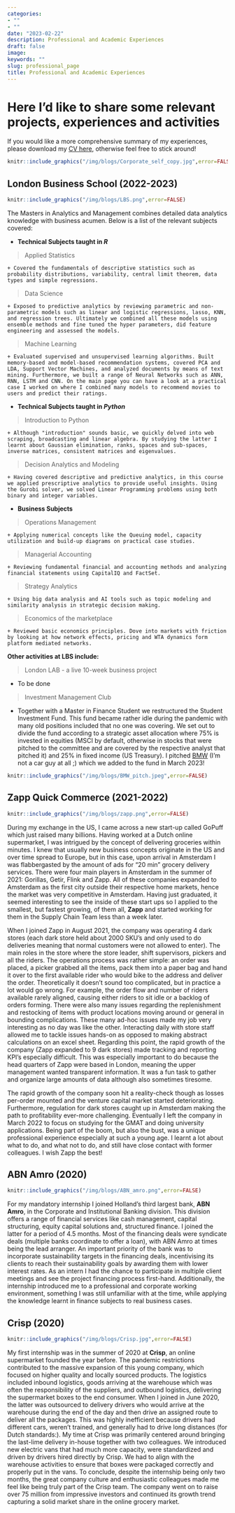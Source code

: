 ```yaml
---
categories:
- ""
- ""
date: "2023-02-22"
description: Professional and Academic Experiences
draft: false
image:
keywords: ""
slug: professional_page
title: Professional and Academic Experiences
---
```


# Here I'd like to share some relevant projects, experiences and activities

If you would like a more comprehensive summary of my experiences, please download my [CV here](https://www.dropbox.com/s/6bqwts1srmo7t4c/Christiaan%20Wybe%20Harms%20Resume.pdf?raw=1), otherwise feel free to stick around!

```r
knitr::include_graphics("/img/blogs/Corporate_self_copy.jpg",error=FALSE)
```

## London Business School (2022-2023)

```r
knitr::include_graphics("/img/blogs/LBS.png",error=FALSE)
```

The Masters in Analytics and Management combines detailed data analytics knowledge with business acumen. Below is a list of the relevant subjects covered:

* **Technical Subjects taught in *R* **

> Applied Statistics 

    + Covered the fundamentals of descriptive statistics such as probability distributions, variability, central limit theorem, data types and simple regressions.
    
> Data Science

    + Exposed to predictive analytics by reviewing parametric and non-parametric models such as linear and logistic regressions, lasso, KNN, and regression trees. Ultimately we combined all these models using ensemble methods and fine tuned the hyper parameters, did feature engineering and assessed the models.
    
> Machine Learning

    + Evaluated supervised and unsupervised learning algorithms. Built memory-based and model-based recommendation systems, covered PCA and LDA, Support Vector Machines, and analyzed documents by means of text mining. Furthermore, we built a range of Neural Networks such as ANN, RNN, LSTM and CNN. On the main page you can have a look at a practical case I worked on where I combined many models to recommend movies to users and predict their ratings.

* **Technical Subjects taught in *Python* ** 

> Introduction to Python

    + Although "introduction" sounds basic, we quickly delved into web scraping, broadcasting and linear algebra. By studying the latter I learnt about Gaussian elimination, ranks, spaces and sub-spaces, inverse matrices, consistent matrices and eigenvalues.
  
> Decision Analytics and Modeling

    + Having covered descriptive and predictive analytics, in this course we applied prescriptive analytics to provide useful insights. Using the Gurobi solver, we solved Linear Programming problems using both binary and integer variables.

* **Business Subjects**

> Operations Management

    + Applying numerical concepts like the Queuing model, capacity utilization and build-up diagrams on practical case studies.
    
> Managerial Accounting

    + Reviewing fundamental financial and accounting methods and analyzing financial statements using CapitalIQ and FactSet.
    
> Strategy Analytics

    + Using big data analysis and AI tools such as topic modeling and similarity analysis in strategic decision making.
    
> Economics of the marketplace

    + Reviewed basic economics principles. Dove into markets with friction by looking at how network effects, pricing and WTA dynamics form platform mediated networks.

**Other activities at LBS include:**

> London LAB - a live 10-week business project

  + To be done
  
> Investment Management Club

  + Together with a Master in Finance Student we restructured the Student Investment Fund. This fund became rather idle during the pandemic with many old positions included that no one was covering. We set out to divide the fund according to a strategic asset allocation where 75% is invested in equities (MSCI by default, otherwise in stocks that were pitched to the committee and are covered by the respective analyst that pitched it) and 25% in fixed income (US Treasury). I pitched [BMW](https://www.linkedin.com/feed/update/urn:li:activity:7032676604132655104/?actorCompanyId=68521920) (I'm not a car guy at all ;) which we added to the fund in March 2023!
  
```r
knitr::include_graphics("/img/blogs/BMW_pitch.jpeg",error=FALSE)
```

## Zapp Quick Commerce (2021-2022)

```r
knitr::include_graphics("/img/blogs/zapp.png",error=FALSE)
```

During my exchange in the US, I came across a new start-up called GoPuff which just raised many billions. Having worked at a Dutch online supermarket, I was intrigued by the concept of delivering groceries within minutes. I knew that usually new business concepts originate in the US and over time spread to Europe, but in this case, upon arrival in Amsterdam I was flabbergasted by the amount of ads for "20 min" grocery delivery services. There were four main players in Amsterdam in the summer of 2021: Gorillas, Getir, Flink and Zapp. All of these companies expanded to Amsterdam as the first city outside their respective home markets, hence the market was very competitive in Amsterdam. Having just graduated, it seemed interesting to see the inside of these start ups so I applied to the smallest, but fastest growing, of them all, **Zapp** and started working for them in the Supply Chain Team less than a week later.

When I joined Zapp in August 2021, the company was operating 4 dark stores (each dark store held about 2000 SKU's and only used to do deliveries meaning that normal customers were not allowed to enter). The main roles in the store where the store leader, shift supervisors, pickers and all the riders. The operations process was rather simple: an order was placed, a picker grabbed all the items, pack them into a paper bag and hand it over to the first available rider who would bike to the address and deliver the order. Theoretically it doesn't sound too complicated, but in practice a lot would go wrong. For example, the order flow and number of riders available rarely aligned, causing either riders to sit idle or a backlog of orders forming. There were also many issues regarding the replenishment and restocking of items with product locations moving around or general in bounding complications. These many ad-hoc issues made my job very interesting as no day was like the other. Interacting daily with store staff allowed me to tackle issues hands-on as opposed to making abstract calculations on an excel sheet. Regarding this point, the rapid growth of the company (Zapp expanded to 9 dark stores) made tracking and reporting KPI's especially difficult. This was especially important to do because the head quarters of Zapp were based in London, meaning the upper management wanted transparent information. It was a fun task to gather and organize large amounts of data although also sometimes tiresome. 

The rapid growth of the company soon hit a reality-check though as losses per-order mounted and the venture capital market started deteriorating. Furthermore, regulation for dark stores caught up in Amsterdam making the path to profitability ever-more challenging. Eventually I left the company in March 2022 to focus on studying for the GMAT and doing university applications. Being part of the boom, but also the bust, was a unique professional experience especially at such a young age. I learnt a lot about what to do, and what not to do, and still have close contact with former colleagues. I wish Zapp the best!

## ABN Amro (2020)

```r
knitr::include_graphics("/img/blogs/ABN_amro.png",error=FALSE)
```

For my mandatory internship I joined Holland's third largest bank, **ABN Amro**, in the Corporate and Institutional Banking division. This division offers a range of financial services like cash management, capital structuring, equity capital solutions and, structured finance. I joined the latter for a period of 4.5 months. Most of the financing deals were syndicate deals (multiple banks coordinate to offer a loan), with ABN Amro at times being the lead arranger. An important priority of the bank was to incorporate sustainability targets in the financing deals, incentivising its clients to reach their sustainability goals by awarding them with lower interest rates. As an intern I had the chance to participate in multiple client meetings and see the project financing process first-hand. Additionally, the internship introduced me to a professional and corporate working environment, something I was still unfamiliar with at the time, while applying the knowledge learnt in finance subjects to real business cases.

## Crisp (2020)

```r
knitr::include_graphics("/img/blogs/Crisp.jpg",error=FALSE)
```

My first internship was in the summer of 2020 at **Crisp**, an online supermarket founded the year before. The pandemic restrictions contributed to the massive expansion of this young company, which focused on higher quality and locally sourced products. The logistics included inbound logistics, goods arriving at the warehouse which was often the responsibility of the suppliers, and outbound logistics, delivering the supermarket boxes to the end consumer. When I joined in June 2020, the latter was outsourced to delivery drivers who would arrive at the warehouse during the end of the day and then drive an assigned route to deliver all the packages. This was highly inefficient because drivers had different cars, weren't trained, and generally had to drive long distances (for Dutch standards:). My time at Crisp was primarily centered around bringing the last-lime delivery in-house together with two colleagues. We introduced new electric vans that had much more capacity, were standardized and driven by drivers hired directly by Crisp. We had to align with the warehouse activities to ensure that boxes were packaged correctly and properly put in the vans. To conclude, despite the internship being only two months, the great company culture and enthusiastic colleagues made me feel like being truly part of the Crisp team. The company went on to raise over 75 million from impressive investors and continued its growth trend capturing a solid market share in the online grocery market. 




